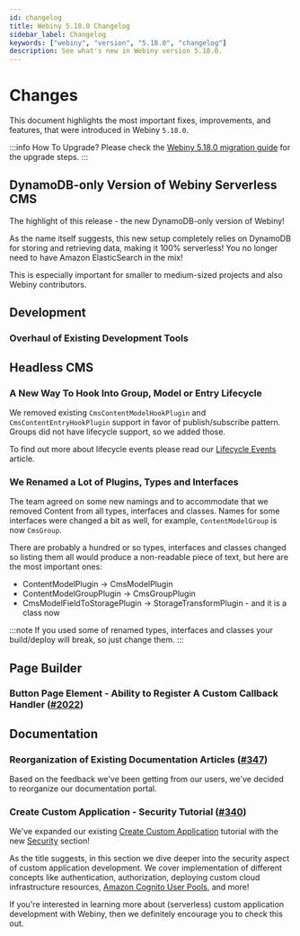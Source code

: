```yaml
---
id: changelog
title: Webiny 5.18.0 Changelog
sidebar_label: Changelog
keywords: ["webiny", "version", "5.18.0", "changelog"]
description: See what's new in Webiny version 5.18.0.
---
```



# Changes

This document highlights the most important fixes, improvements, and features, that were introduced in Webiny `5.18.0`.

:::info How To Upgrade?
Please check the [Webiny 5.18.0 migration guide](/docs/release-notes/5.18.0/upgrade-guide) for the upgrade steps.
:::

## DynamoDB-only Version of Webiny Serverless CMS

The highlight of this release - the new DynamoDB-only version of Webiny!

As the name itself suggests, this new setup completely relies on DynamoDB for storing and retrieving data, making it 100% serverless! You no longer need to have Amazon ElasticSearch in the mix!

This is especially important for smaller to medium-sized projects and also Webiny contributors.

## Development

### Overhaul of Existing Development Tools

## Headless CMS

### A New Way To Hook Into Group, Model or Entry Lifecycle

We removed existing `CmsContentModelHookPlugin` and `CmsContentEntryHookPlugin` support in favor of publish/subscribe pattern. Groups did not have lifecycle support, so we added those.

To find out more about lifecycle events please read our [Lifecycle Events](/docs/key-topics/headless-cms/lifecycle-events) article.

### We Renamed a Lot of Plugins, Types and Interfaces

The team agreed on some new namings and to accommodate that we removed Content from all types, interfaces and classes.
Names for some interfaces were changed a bit as well, for example, `ContentModelGroup` is now `CmsGroup`.

There are probably a hundred or so types, interfaces and classes changed so listing them all would produce a non-readable piece of text, but here are the most important ones:
* ContentModelPlugin -> CmsModelPlugin
* ContentModelGroupPlugin -> CmsGroupPlugin
* CmsModelFieldToStoragePlugin -> StorageTransformPlugin - and it is a class now

:::note
If you used some of renamed types, interfaces and classes your build/deploy will break, so just change them.
:::

## Page Builder

### Button Page Element - Ability to Register A Custom Callback Handler ([#2022](https://github.com/webiny/webiny-js/pull/2022))


## Documentation

### Reorganization of Existing Documentation Articles ([#347](https://github.com/webiny/docs.webiny.com/pull/347))

Based on the feedback we've been getting from our users, we've decided to reorganize our documentation portal.

### Create Custom Application - Security Tutorial ([#340](https://github.com/webiny/docs.webiny.com/pull/340))

We've expanded our existing [Create Custom Application](/docs/tutorials/create-custom-application/introduction) tutorial with the new [Security](#) section!

As the title suggests, in this section we dive deeper into the security aspect of custom application development. We cover implementation of different concepts like authentication, authorization, deploying custom cloud infrastructure resources, [Amazon Cognito User Pools](https://docs.aws.amazon.com/cognito/latest/developerguide/cognito-user-identity-pools.html), and more!

If you're interested in learning more about (serverless) custom application development with Webiny, then we definitely encourage you to check this out.
